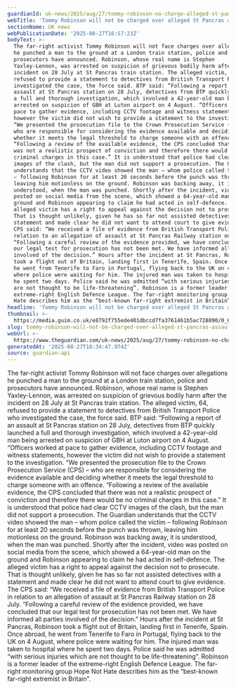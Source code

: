 ```yaml
---
guardianId: uk-news/2025/aug/27/tommy-robinson-no-charge-alleged-st-pancras-assault
webTitle: 'Tommy Robinson will not be charged over alleged St Pancras assault, police say'
sectionName: UK news
webPublicationDate: '2025-08-27T16:57:23Z'
bodyText: >-
  The far-right activist Tommy Robinson will not face charges over allegations
  he punched a man to the ground at a London train station, police and
  prosecutors have announced. Robinson, whose real name is Stephen
  Yaxley-Lennon, was arrested on suspicion of grievous bodily harm after the
  incident on 28 July at St Pancras train station. The alleged victim, 64,
  refused to provide a statement to detectives from British Transport Police who
  investigated the case, the force said. BTP said: “Following a report of an
  assault at St Pancras station on 28 July, detectives from BTP quickly launched
  a full and thorough investigation, which involved a 42-year-old man being
  arrested on suspicion of GBH at Luton airport on 4 August. “Officers worked at
  pace to gather evidence, including CCTV footage and witness statements,
  however the victim did not wish to provide a statement to the investigation.
  “We presented the prosecution file to the Crown Prosecution Service (CPS) –
  who are responsible for considering the evidence available and deciding
  whether it meets the legal threshold to charge someone with an offence.
  “Following a review of the available evidence, the CPS concluded that there
  was not a realistic prospect of conviction and therefore there would be no
  criminal charges in this case.” It is understood that police had clear CCTV
  images of the clash, but the man did not support a prosecution. The Guardian
  understands that the CCTV video showed the man – whom police called the victim
  – following Robinson for at least 20 seconds before the punch was thrown,
  leaving him motionless on the ground. Robinson was backing away, it is
  understood, when the man was punched. Shortly after the incident, video was
  posted on social media from the scene, which showed a 64-year-old man on the
  ground and Robinson appearing to claim he had acted in self-defence. The
  alleged victim has a right to appeal against the decision not to prosecute.
  That is thought unlikely, given he has so far not assisted detectives with a
  statement and made clear he did not want to attend court to give evidence. The
  CPS said: “We received a file of evidence from British Transport Police in
  relation to an allegation of assault at St Pancras Railway station on 28 July.
  “Following a careful review of the evidence provided, we have concluded that
  our legal test for prosecution has not been met. We have informed all parties
  involved of the decision.” Hours after the incident at St Pancras, Robinson
  took a flight out of Britain, landing first in Tenerife, Spain. Once abroad,
  he went from Tenerife to Faro in Portugal, flying back to the UK on 4 August,
  where police were waiting for him. The injured man was taken to hospital where
  he spent two days. Police said he was admitted “with serious injuries which
  are not thought to be life-threatening”. Robinson is a former leader of the
  extreme-right English Defence League. The far-right monitoring group Hope Not
  Hate describes him as the “best-known far-right extremist in Britain”.
headline: 'Tommy Robinson will not be charged over alleged St Pancras assault, police say'
thumbnail: >-
  https://media.guim.co.uk/e8792f755ede401dbccd7fa3761461b5ac728890/0_0_4873_3898/500.jpg
slug: tommy-robinson-will-not-be-charged-over-alleged-st-pancras-assault-police-say
webUrl: >-
  https://www.theguardian.com/uk-news/2025/aug/27/tommy-robinson-no-charge-alleged-st-pancras-assault
generatedAt: '2025-08-27T18:34:47.974Z'
source: guardian-api
---
```

The far-right activist Tommy Robinson will not face charges over allegations he punched a man to the ground at a London train station, police and prosecutors have announced. Robinson, whose real name is Stephen Yaxley-Lennon, was arrested on suspicion of grievous bodily harm after the incident on 28 July at St Pancras train station. The alleged victim, 64, refused to provide a statement to detectives from British Transport Police who investigated the case, the force said. BTP said: “Following a report of an assault at St Pancras station on 28 July, detectives from BTP quickly launched a full and thorough investigation, which involved a 42-year-old man being arrested on suspicion of GBH at Luton airport on 4 August. “Officers worked at pace to gather evidence, including CCTV footage and witness statements, however the victim did not wish to provide a statement to the investigation. “We presented the prosecution file to the Crown Prosecution Service (CPS) – who are responsible for considering the evidence available and deciding whether it meets the legal threshold to charge someone with an offence. “Following a review of the available evidence, the CPS concluded that there was not a realistic prospect of conviction and therefore there would be no criminal charges in this case.” It is understood that police had clear CCTV images of the clash, but the man did not support a prosecution. The Guardian understands that the CCTV video showed the man – whom police called the victim – following Robinson for at least 20 seconds before the punch was thrown, leaving him motionless on the ground. Robinson was backing away, it is understood, when the man was punched. Shortly after the incident, video was posted on social media from the scene, which showed a 64-year-old man on the ground and Robinson appearing to claim he had acted in self-defence. The alleged victim has a right to appeal against the decision not to prosecute. That is thought unlikely, given he has so far not assisted detectives with a statement and made clear he did not want to attend court to give evidence. The CPS said: “We received a file of evidence from British Transport Police in relation to an allegation of assault at St Pancras Railway station on 28 July. “Following a careful review of the evidence provided, we have concluded that our legal test for prosecution has not been met. We have informed all parties involved of the decision.” Hours after the incident at St Pancras, Robinson took a flight out of Britain, landing first in Tenerife, Spain. Once abroad, he went from Tenerife to Faro in Portugal, flying back to the UK on 4 August, where police were waiting for him. The injured man was taken to hospital where he spent two days. Police said he was admitted “with serious injuries which are not thought to be life-threatening”. Robinson is a former leader of the extreme-right English Defence League. The far-right monitoring group Hope Not Hate describes him as the “best-known far-right extremist in Britain”.
